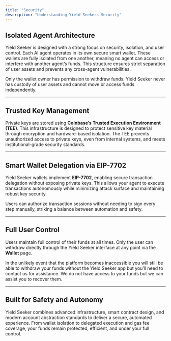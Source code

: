```yaml
---
title: "Security"
description: "Understanding Yield Seekers Security"
---
```


## Isolated Agent Architecture

Yield Seeker is designed with a strong focus on security, isolation, and user control. Each AI agent operates in its own secure smart wallet. These wallets are fully isolated from one another, meaning no agent can access or interfere with another agent’s funds. This structure ensures strict separation of user assets and prevents any cross-agent vulnerabilities.

Only the wallet owner has permission to withdraw funds. Yield Seeker never has custody of user assets and cannot move or access funds independently.

---

## Trusted Key Management

Private keys are stored using **Coinbase’s Trusted Execution Environment (TEE)**. This infrastructure is designed to protect sensitive key material through encryption and hardware-based isolation. The TEE prevents unauthorized access to private keys, even from internal systems, and meets institutional-grade security standards.

---

## Smart Wallet Delegation via EIP-7702

Yield Seeker wallets implement **EIP-7702**, enabling secure transaction delegation without exposing private keys. This allows your agent to execute transactions autonomously while minimizing attack surface and maintaining robust key security.

Users can authorize transaction sessions without needing to sign every step manually, striking a balance between automation and safety.

---

## Full User Control

Users maintain full control of their funds at all times. Only the user can withdraw directly through the Yield Seeker interface at any point via the **Wallet** page.

In the unlikely event that the platform becomes inaccessible you will still be able to withdraw your funds without the Yield Seeker app but you’ll need to contact us for assistance. We do not have access to your funds but we can assist you to recover them.

---

## Built for Safety and Autonomy

Yield Seeker combines advanced infrastructure, smart contract design, and modern account abstraction standards to deliver a secure, automated experience. From wallet isolation to delegated execution and gas fee coverage, your funds remain protected, efficient, and under your full control.